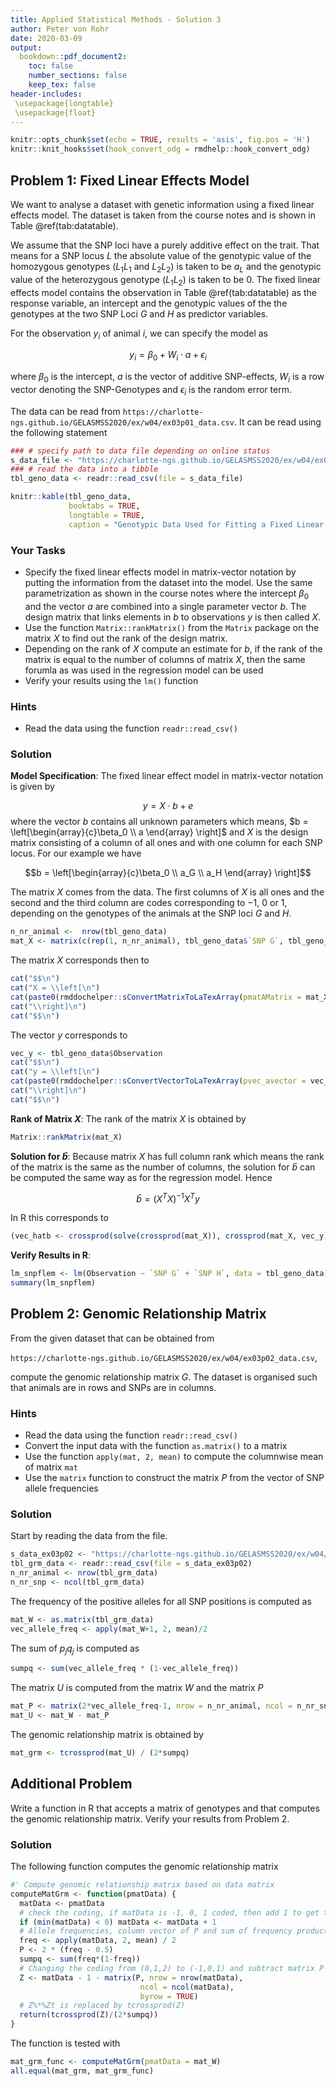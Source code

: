 ```yaml
---
title: Applied Statistical Methods - Solution 3
author: Peter von Rohr
date: 2020-03-09
output:
  bookdown::pdf_document2:
    toc: false
    number_sections: false
    keep_tex: false
header-includes:
 \usepackage{longtable}
 \usepackage{float}
---
```


```r
knitr::opts_chunk$set(echo = TRUE, results = 'asis', fig.pos = 'H')
knitr::knit_hooks$set(hook_convert_odg = rmdhelp::hook_convert_odg)
```


## Problem 1: Fixed Linear Effects Model {-}
We want to analyse a dataset with genetic information using a fixed linear effects model. The dataset is taken from the course notes and is shown in Table \@ref(tab:datatable). 

We assume that the SNP loci have a purely additive effect on the trait. That means for a SNP locus $L$ the absolute value of the genotypic value of the homozygous genotypes ($L_1L_1$ and $L_2L_2$) is taken to be $a_L$ and the genotypic value of the heterozygous genotype ($L_1L_2$) is taken to be $0$. The fixed linear effects model contains the observation in Table \@ref(tab:datatable) as the response variable, an intercept and the genotypic values of the the genotypes at the two SNP Loci $G$ and $H$ as predictor variables.

For the observation $y_i$ of animal $i$, we can specify the model as

$$y_i = \beta_0 + W_i \cdot a + \epsilon_i$$

where $\beta_0$ is the intercept, $a$ is the vector of additive SNP-effects, $W_i$ is a row vector denoting the SNP-Genotypes and $\epsilon_i$ is the random error term.

The data can be read from `https://charlotte-ngs.github.io/GELASMSS2020/ex/w04/ex03p01_data.csv`. It can be read using the following statement

```r
### # specify path to data file depending on online status
s_data_file <- "https://charlotte-ngs.github.io/GELASMSS2020/ex/w04/ex03p01_data.csv"
### # read the data into a tibble
tbl_geno_data <- readr::read_csv(file = s_data_file)
```

```r
knitr::kable(tbl_geno_data,
             booktabs = TRUE, 
             longtable = TRUE, 
             caption = "Genotypic Data Used for Fitting a Fixed Linear Effect Model")
```

### Your Tasks {-}
* Specify the fixed linear effects model in matrix-vector notation by putting the information from the dataset into the model. Use the same parametrization as shown in the course notes where the intercept $\beta_0$ and the vector $a$ are combined into a single parameter vector $b$. The design matrix that links elements in $b$ to observations $y$ is then called $X$. 
* Use the function `Matrix::rankMatrix()` from the `Matrix` package on the matrix $X$ to find out the rank of the design matrix.
* Depending on the rank of $X$ compute an estimate for $b$, if the rank of the matrix is equal to the number of columns of matrix $X$, then the same forumla as was used in the regression model can be used
* Verify your results using the `lm()` function


### Hints {-}
* Read the data using the function `readr::read_csv()`

### Solution {-}


__Model Specification__: The fixed linear effect model in matrix-vector notation is given by 

$$y = X\cdot b + e$$
where the vector $b$ contains all unknown parameters which means, $b = \left[\begin{array}{c}\beta_0 \\ a \end{array} \right]$ and $X$ is the design matrix consisting of a column of all ones and with one column for each SNP locus. For our example we have 

$$b = \left[\begin{array}{c}\beta_0 \\ a_G \\ a_H \end{array} \right]$$

The matrix $X$ comes from the data. The first columns of $X$ is all ones and the second and the third column are codes corresponding to $-1$, $0$ or $1$, depending on the genotypes of the animals at the SNP loci $G$ and $H$. 

```r
n_nr_animal <-  nrow(tbl_geno_data)
mat_X <- matrix(c(rep(1, n_nr_animal), tbl_geno_data$`SNP G`, tbl_geno_data$`SNP H`), ncol = 3)
```

The matrix $X$ corresponds then to

```r
cat("$$\n")
cat("X = \\left[\n")
cat(paste0(rmddochelper::sConvertMatrixToLaTexArray(pmatAMatrix = mat_X, pnDigits = 0), collapse = "\n"), "\n")
cat("\\right]\n")
cat("$$\n")
```

The vector $y$ corresponds to 

```r
vec_y <- tbl_geno_data$Observation
cat("$$\n")
cat("y = \\left[\n")
cat(paste0(rmddochelper::sConvertVectorToLaTexArray(pvec_avector = vec_y, pnDigits = 0), collapse = "\n"), "\n")
cat("\\right]\n")
cat("$$\n")
```


__Rank of Matrix $X$__: The rank of the matrix $X$ is obtained by

```r
Matrix::rankMatrix(mat_X)
```

__Solution for $\hat{b}$__: Because matrix $X$ has full column rank which means the rank of the matrix is the same as the number of columns, the solution for $\hat{b}$ can be computed the same way as for the regression model. Hence

$$\hat{b} = (X^TX)^{-1}X^Ty$$

In R this corresponds to 

```r
(vec_hatb <- crossprod(solve(crossprod(mat_X)), crossprod(mat_X, vec_y)))
```

__Verify Results in R__:

```r
lm_snpflem <- lm(Observation ~ `SNP G` + `SNP H`, data = tbl_geno_data)
summary(lm_snpflem)
```


## Problem 2: Genomic Relationship Matrix {-}
From the given dataset that can be obtained from 

`https://charlotte-ngs.github.io/GELASMSS2020/ex/w04/ex03p02_data.csv`, 

compute the genomic relationship matrix $G$. The dataset is organised such that animals are in rows and SNPs are in columns.


### Hints {-}
* Read the data using the function `readr::read_csv()`
* Convert the input data with the function `as.matrix()` to a matrix
* Use the function `apply(mat, 2, mean)` to compute the columnwise mean of matrix `mat`
* Use the `matrix` function to construct the matrix $P$ from the vector of SNP allele frequencies


### Solution {-}
Start by reading the data from the file. 

```r
s_data_ex03p02 <- "https://charlotte-ngs.github.io/GELASMSS2020/ex/w04/ex03p02_data.csv"
tbl_grm_data <- readr::read_csv(file = s_data_ex03p02)
n_nr_animal <- nrow(tbl_grm_data)
n_nr_snp <- ncol(tbl_grm_data)
```

The frequency of the positive alleles for all SNP positions is computed as 

```r
mat_W <- as.matrix(tbl_grm_data)
vec_allele_freq <- apply(mat_W+1, 2, mean)/2
```

The sum of $p_jq_j$ is computed as

```r
sumpq <- sum(vec_allele_freq * (1-vec_allele_freq))
```

The matrix $U$ is computed from the matrix $W$ and the matrix $P$

```r
mat_P <- matrix(2*vec_allele_freq-1, nrow = n_nr_animal, ncol = n_nr_snp, byrow = TRUE)
mat_U <- mat_W - mat_P
```

The genomic relationship matrix is obtained by

```r
mat_grm <- tcrossprod(mat_U) / (2*sumpq)
```


## Additional Problem {-}
Write a function in R that accepts a matrix of genotypes and that computes the genomic relationship matrix. Verify your results from Problem 2.


### Solution {-}
The following function computes the genomic relationship matrix

```r
#' Compute genomic relationship matrix based on data matrix
computeMatGrm <- function(pmatData) {
  matData <- pmatData
  # check the coding, if matData is -1, 0, 1 coded, then add 1 to get to 0, 1, 2 coding
  if (min(matData) < 0) matData <- matData + 1
  # Allele frequencies, column vector of P and sum of frequency products
  freq <- apply(matData, 2, mean) / 2
  P <- 2 * (freq - 0.5)
  sumpq <- sum(freq*(1-freq))
  # Changing the coding from (0,1,2) to (-1,0,1) and subtract matrix P
  Z <- matData - 1 - matrix(P, nrow = nrow(matData), 
                             ncol = ncol(matData), 
                             byrow = TRUE)
  # Z%*%Zt is replaced by tcrossprod(Z)
  return(tcrossprod(Z)/(2*sumpq))
}
```

The function is tested with

```r
mat_grm_func <- computeMatGrm(pmatData = mat_W)
all.equal(mat_grm, mat_grm_func)
```
















